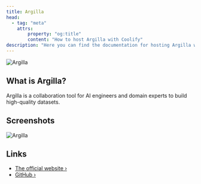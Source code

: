 ```yaml
---
title: Argilla
head:
  - tag: "meta"
    attrs:
        property: "og:title"
        content: "How to host Argilla with Coolify"
description: "Here you can find the documentation for hosting Argilla with Coolify."
---
```



<Badge text="One-click setup." variant="note" size="large" />

![Argilla](../../../assets/images/services/argilla.svg)

## What is Argilla?

Argilla is a collaboration tool for AI engineers and domain experts to build high-quality datasets.

## Screenshots

![Argilla](../../../assets/images/services/argilla.png)

## Links

- [The official website ›](https://argilla.io/?utm_source=coolify.io)
- [GitHub ›](https://github.com/argilla-io/argilla?utm_source=coolify.io)
